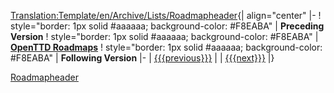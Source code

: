 <noinclude>[[Translation:Template/en/Archive/Lists/Roadmapheader]]</noinclude>{| align="center"
|-
! style="border: 1px solid #aaaaaa; background-color: #F8EABA" | '''Preceding Version'''
! style="border: 1px solid #aaaaaa; background-color: #F8EABA" | '''[[en/Archive/Lists/Roadmap|OpenTTD Roadmaps]]'''
! style="border: 1px solid #aaaaaa; background-color: #F8EABA" | '''Following Version'''
|- 
| [[{{{previous}}}]]
| '''{{{current}}}'''
| [[{{{next}}}]]
|}
<noinclude>[[Category:en/Templates|Roadmapheader]]</noinclude>